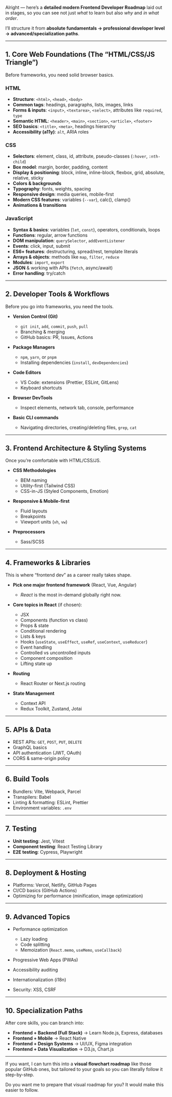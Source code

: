 Alright — here’s a **detailed modern Frontend Developer Roadmap** laid out in stages, so you can see not just *what* to learn but also *why* and *in what order*.

I’ll structure it from **absolute fundamentals → professional developer level → advanced/specialization paths**.

---

## **1. Core Web Foundations** (The “HTML/CSS/JS Triangle”)

Before frameworks, you need solid browser basics.

### **HTML**

* **Structure**: `<html>`, `<head>`, `<body>`
* **Common tags**: headings, paragraphs, lists, images, links
* **Forms & inputs**: `<input>`, `<textarea>`, `<select>`, attributes like `required`, `type`
* **Semantic HTML**: `<header>`, `<main>`, `<section>`, `<article>`, `<footer>`
* **SEO basics**: `<title>`, `<meta>`, headings hierarchy
* **Accessibility (a11y)**: `alt`, ARIA roles

### **CSS**

* **Selectors**: element, class, id, attribute, pseudo-classes (`:hover`, `:nth-child`)
* **Box model**: margin, border, padding, content
* **Display & positioning**: block, inline, inline-block, flexbox, grid, absolute, relative, sticky
* **Colors & backgrounds**
* **Typography**: fonts, weights, spacing
* **Responsive design**: media queries, mobile-first
* **Modern CSS features**: variables (`--var`), calc(), clamp()
* **Animations & transitions**

### **JavaScript**

* **Syntax & basics**: variables (`let`, `const`), operators, conditionals, loops
* **Functions**: regular, arrow functions
* **DOM manipulation**: `querySelector`, `addEventListener`
* **Events**: click, input, submit
* **ES6+ features**: destructuring, spread/rest, template literals
* **Arrays & objects**: methods like `map`, `filter`, `reduce`
* **Modules**: `import`, `export`
* **JSON** & working with APIs (`fetch`, async/await)
* **Error handling**: try/catch

---

## **2. Developer Tools & Workflows**

Before you go into frameworks, you need the tools.

* **Version Control (Git)**

  * `git init`, `add`, `commit`, `push`, `pull`
  * Branching & merging
  * GitHub basics: PR, Issues, Actions

* **Package Managers**

  * `npm`, `yarn`, or `pnpm`
  * Installing dependencies (`install`, `devDependencies`)

* **Code Editors**

  * VS Code: extensions (Prettier, ESLint, GitLens)
  * Keyboard shortcuts

* **Browser DevTools**

  * Inspect elements, network tab, console, performance

* **Basic CLI commands**

  * Navigating directories, creating/deleting files, `grep`, `cat`

---

## **3. Frontend Architecture & Styling Systems**

Once you’re comfortable with HTML/CSS/JS.

* **CSS Methodologies**

  * BEM naming
  * Utility-first (Tailwind CSS)
  * CSS-in-JS (Styled Components, Emotion)

* **Responsive & Mobile-first**

  * Fluid layouts
  * Breakpoints
  * Viewport units (`vh`, `vw`)

* **Preprocessors**

  * Sass/SCSS

---

## **4. Frameworks & Libraries**

This is where “frontend dev” as a career really takes shape.

* **Pick one major frontend framework** (React, Vue, Angular)

  * *React* is the most in-demand globally right now.

* **Core topics in React** (if chosen):

  * JSX
  * Components (function vs class)
  * Props & state
  * Conditional rendering
  * Lists & keys
  * Hooks (`useState`, `useEffect`, `useRef`, `useContext`, `useReducer`)
  * Event handling
  * Controlled vs uncontrolled inputs
  * Component composition
  * Lifting state up

* **Routing**

  * React Router or Next.js routing

* **State Management**

  * Context API
  * Redux Toolkit, Zustand, Jotai

---

## **5. APIs & Data**

* REST APIs: `GET`, `POST`, `PUT`, `DELETE`
* GraphQL basics
* API authentication (JWT, OAuth)
* CORS & same-origin policy

---

## **6. Build Tools**

* Bundlers: Vite, Webpack, Parcel
* Transpilers: Babel
* Linting & formatting: ESLint, Prettier
* Environment variables: `.env`

---

## **7. Testing**

* **Unit testing**: Jest, Vitest
* **Component testing**: React Testing Library
* **E2E testing**: Cypress, Playwright

---

## **8. Deployment & Hosting**

* Platforms: Vercel, Netlify, GitHub Pages
* CI/CD basics (GitHub Actions)
* Optimizing for performance (minification, image optimization)

---

## **9. Advanced Topics**

* Performance optimization

  * Lazy loading
  * Code splitting
  * Memoization (`React.memo`, `useMemo`, `useCallback`)
* Progressive Web Apps (PWAs)
* Accessibility auditing
* Internationalization (i18n)
* Security: XSS, CSRF

---

## **10. Specialization Paths**

After core skills, you can branch into:

* **Frontend + Backend (Full Stack)** → Learn Node.js, Express, databases
* **Frontend + Mobile** → React Native
* **Frontend + Design Systems** → UI/UX, Figma integration
* **Frontend + Data Visualization** → D3.js, Chart.js

---

If you want, I can turn this into a **visual flowchart roadmap** like those popular GitHub ones, but tailored to your goals so you can literally follow it step-by-step.

Do you want me to prepare that visual roadmap for you? It would make this easier to follow.
